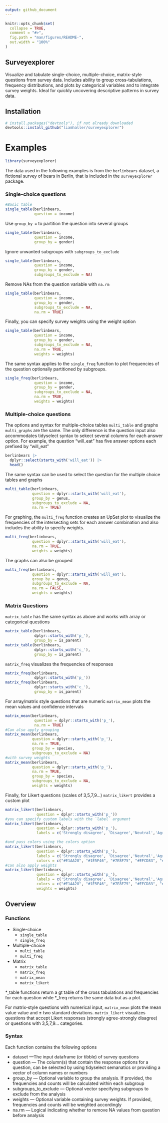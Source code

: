 ```yaml
---
output: github_document
---
```


<!-- README.md is generated from README.Rmd. Please edit that file -->

```r
knitr::opts_chunk$set(
  collapse = TRUE,
  comment = "#>",
  fig.path = "man/figures/README-",
  out.width = "100%"
)
```

## Surveyexplorer

Visualize and tabulate single-choice, multiple-choice, matrix-style questions from survey data. Includes ability to group cross-tabulations, frequency distributions, and plots by categorical variables and to integrate survey weights. Ideal for quickly uncovering descriptive patterns in survey data.

## Installation

```r
# install.packages("devtools"), if not already downloaded
devtools::install_github("liamhaller/surveyexplorer")
```

# Examples

```r
library(surveyexplorer)
```

The data used in the following examples is from the `berlinbears` dataset, a fictional survey of bears in Berlin, that is included in the `surveyexplorer` package.

### Single-choice questions

```r
#Basic table
single_table(berlinbears, 
             question = income)
```

Use `group_by =` to partition the question into several groups

```r
single_table(berlinbears,
             question = income,
             group_by = gender)
```

Ignore unwanted subgroups with `subgroups_to_exclude`

```r
single_table(berlinbears,
             question = income, 
             group_by = gender, 
             subgroups_to_exclude = NA)
```

Remove NAs from the question variable with `na.rm`

```r
single_table(berlinbears,
             question = income, 
             group_by = gender, 
             subgroups_to_exclude = NA,
             na.rm = TRUE)
```

Finally, you can specify survey weights using the weight option

```r
single_table(berlinbears,
             question = income, 
             group_by = gender, 
             subgroups_to_exclude = NA,
             na.rm = TRUE,
             weights = weights)
```

The same syntax applies to the `single_freq` function to plot frequencies of the question optionally partitioned by subgroups.

```r
single_freq(berlinbears,
             question = income, 
             group_by = gender, 
             subgroups_to_exclude = NA,
             na.rm = TRUE,
             weights = weights)
```

### Multiple-choice questions

The options and syntax for multiple-choice tables `multi_table` and graphs `multi_graphs` are the same. The only difference is the question input also accommodates tidyselect syntax to sekect several columns for each answer option. For example, the question "will_eat" has five answer options each prefixed by "will_eat"

```r
berlinbears |> 
  dplyr::select(starts_with('will_eat')) |> 
  head()
```

The same syntax can be used to select the question for the multiple choice tables and graphs

```r
multi_table(berlinbears, 
            question = dplyr::starts_with('will_eat'), 
            group_by = genus, 
            subgroups_to_exclude = NA,
            na.rm = TRUE)
```

For graphing, the `multi_freq` function creates an UpSet plot to visualize the frequencies of the intersecting sets for each answer combination and also includes the ability to specify weights.

```r
multi_freq(berlinbears, 
            question = dplyr::starts_with('will_eat'), 
            na.rm = TRUE,
            weights = weights)
```

The graphs can also be grouped

```r
multi_freq(berlinbears, 
            question = dplyr::starts_with('will_eat'), 
            group_by = genus,
            subgroups_to_exclude = NA,
            na.rm = FALSE,
            weights = weights)
```

### Matrix Questions

`matrix_table` has the same syntax as above and works with array or categorical questions

```r
matrix_table(berlinbears, 
             dplyr::starts_with('p_'),
             group_by = is_parent)
matrix_table(berlinbears, 
             dplyr::starts_with('c_'),
             group_by = is_parent)
```

`matrix_freq` visualizes the frequencies of responses

```r
matrix_freq(berlinbears, 
             dplyr::starts_with('p_'))
matrix_freq(berlinbears, 
             dplyr::starts_with('c_'),
             group_by = is_parent)
```

For array/matrix style questions that are numeric `matrix_mean` plots the mean values and confidence intervals

```r
matrix_mean(berlinbears, 
             question = dplyr::starts_with('p_'),
             na.rm = TRUE)
#Can also apply grouping
matrix_mean(berlinbears, 
            question = dplyr::starts_with('p_'),
            na.rm = TRUE,
            group_by = species, 
            subgroups_to_exclude = NA)
#with survey weights
matrix_mean(berlinbears, 
            question = dplyr::starts_with('p_'),
            na.rm = TRUE,
            group_by = species, 
            subgroups_to_exclude = NA, 
            weights = weights)
```

Finally, for Likert questions (scales of 3,5,7,9...) `matrix_likert` provides a custom plot

```r
matrix_likert(berlinbears, 
              question = dplyr::starts_with('p_'))
#you can specify custom labels with the `label` argument
matrix_likert(berlinbears,
              question = dplyr::starts_with('p_'),
              labels = c('Strongly disagree', 'Disagree','Neutral','Agree','Strongly agree'))

#and pass colors using the colors option 
matrix_likert(berlinbears, 
              question = dplyr::starts_with('p_'),
              labels = c('Strongly disagree', 'Disagree','Neutral','Agree','Strongly agree'),
              colors = c("#E1AA28", "#1E5F46", "#7E8F75", "#EFCD83", "#E17832"))
#can also apply weights 
matrix_likert(berlinbears, 
              question = dplyr::starts_with('p_'),
              labels = c('Strongly disagree', 'Disagree','Neutral','Agree','Strongly agree'), 
              colors = c("#E1AA28", "#1E5F46", "#7E8F75", "#EFCD83", "#E17832"),
              weights = weights) 
```

## Overview

### Functions

-   Single-choice
    -   `single_table`
    -   `single_freq`
-   Multiple-choice
    -   `multi_table`
    -   `multi_freq`
-   Matrix
    -   `matrix_table`
    -   `matrix_freq`
    -   `matrix_mean`
    -   `matrix_likert`

\*\_table functions return a gt table of the cross tabulations and frequencies for each question while \*\_freq returns the same data but as a plot.

For matrix-style questions with numerical input, `matrix_mean` plots the mean value value and ± two standard deviations. `matrix_likert` visualizes questions that accept Likert responses (strongly agree-strongly disagree) or questions with 3,5,7,9... categories.

### Syntax

Each function contains the following options

-   dataset ---The input dataframe (or tibble) of survey questions
-   question --- The column(s) that contain the response options for a question, can be selected by using tidyselect semanatics or providing a vector of column names or numbers
-   group_by --- Optional variable to group the analysis. If provided, the frequencies and counts will be calculated within each subgroup
-   subgroups_to_exclude --- Optional vector specifying subgroups to exclude from the analysis
-   weights --- Optional variable containing survey weights. If provided, frequencies and counts will be weighted accordingly
-   na.rm --- Logical indicating whether to remove NA values from question before analysis
